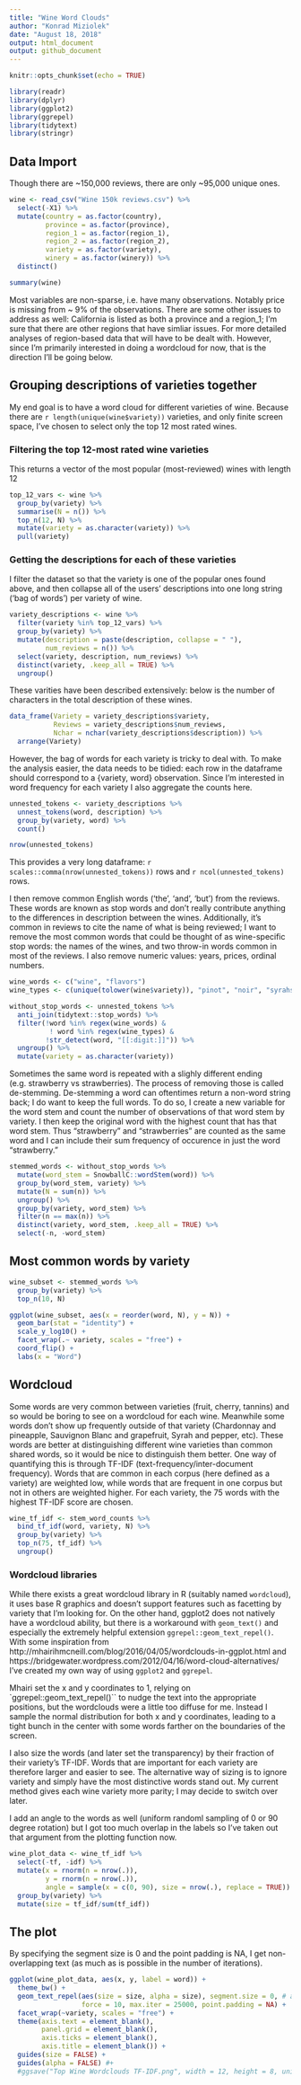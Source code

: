 ```yaml
---
title: "Wine Word Clouds"
author: "Konrad Miziolek"
date: "August 18, 2018"
output: html_document
output: github_document
---
```


```r
knitr::opts_chunk$set(echo = TRUE)
```


```r
library(readr)
library(dplyr)
library(ggplot2)
library(ggrepel)
library(tidytext)
library(stringr)
```

## Data Import

Though there are ~150,000 reviews, there are only ~95,000 unique ones. 

```r
wine <- read_csv("Wine 150k reviews.csv") %>%
  select(-X1) %>%
  mutate(country = as.factor(country), 
         province = as.factor(province),
         region_1 = as.factor(region_1),
         region_2 = as.factor(region_2),
         variety = as.factor(variety),
         winery = as.factor(winery)) %>%
  distinct()
```

```r
summary(wine)
```

Most variables are non-sparse, i.e. have many observations. Notably price is missing from ~ 9% of the observations. There are some other issues to address as well: California is listed as both a province and a region_1; I'm sure that there are other regions that have simliar issues. For more detailed analyses of region-based data that will have to be dealt with. However, since I'm primarily interested in doing a wordcloud for now, that is the direction I'll be going below. 

## Grouping descriptions of varieties together

My end goal is  to have a word cloud for different varieties of wine. Because there are `r length(unique(wine$variety))` varieties, and only finite screen space, I've chosen to select only the top 12 most rated wines. 

### Filtering the top 12-most rated wine varieties

This returns a vector of the most popular (most-reviewed) wines with length 12

```r
top_12_vars <- wine %>%
  group_by(variety) %>%
  summarise(N = n()) %>%
  top_n(12, N) %>%
  mutate(variety = as.character(variety)) %>%
  pull(variety)
```

### Getting the descriptions for each of these varieties

I filter the dataset so that the variety is one of the popular ones found above, and then collapse all of the users' descriptions
into one long string ('bag of words') per variety of wine. 

```r
variety_descriptions <- wine %>%
  filter(variety %in% top_12_vars) %>%
  group_by(variety) %>%
  mutate(description = paste(description, collapse = " "),
         num_reviews = n()) %>% 
  select(variety, description, num_reviews) %>%
  distinct(variety, .keep_all = TRUE) %>%
  ungroup()

```

These varities have been described extensively: below is the number of characters in the total description of these wines.

```r
data_frame(Variety = variety_descriptions$variety,
           Reviews = variety_descriptions$num_reviews,
           Nchar = nchar(variety_descriptions$description)) %>%
  arrange(Variety)

```


However, the bag of words for each variety is tricky to deal with. To make the analysis easier, the data needs to be tidied: each row in the dataframe should correspond to a {variety, word} observation. Since I'm interested in word frequency for each variety I also aggregate the counts here. 

```r
unnested_tokens <- variety_descriptions %>%
  unnest_tokens(word, description) %>%
  group_by(variety, word) %>%
  count()

nrow(unnested_tokens)
```

This provides a very long dataframe: `r scales::comma(nrow(unnested_tokens))` rows and `r ncol(unnested_tokens)` rows.

I then remove common English words ('the', 'and', 'but') from the reviews. These words are known as stop words and don't really contribute anything to the differences in description between the wines. Additionally, it's common in reviews to cite the name of what is being reviewed; I want to remove the most common words that could be thought of as wine-specific stop words: the names of the wines, and two throw-in words common in most of the reviews. I also remove numeric values: years, prices, ordinal numbers. 

```r
wine_words <- c("wine", "flavors")
wine_types <- c(unique(tolower(wine$variety)), "pinot", "noir", "syrahs")

without_stop_words <- unnested_tokens %>%
  anti_join(tidytext::stop_words) %>%
  filter(!word %in% regex(wine_words) & 
          ! word %in% regex(wine_types) &
         !str_detect(word, "[[:digit:]]")) %>%
  ungroup() %>%
  mutate(variety = as.character(variety))

```

Sometimes the same word is repeated with a slighly different ending (e.g. strawberry vs strawberries). The process of removing those is called de-stemming. De-stemming a word can oftentimes return a non-word string back; I do want to keep the full words. To do so, I create a new variable for the word stem and count the number of observations of that word stem by variety. I then keep the original word with the highest count that has that word stem. Thus "strawberry" and "strawberries" are counted as the same word and I can include their sum frequency of occurence in just the word "strawberry."   

```r
stemmed_words <- without_stop_words %>%
  mutate(word_stem = SnowballC::wordStem(word)) %>%
  group_by(word_stem, variety) %>%
  mutate(N = sum(n)) %>%
  ungroup() %>%
  group_by(variety, word_stem) %>%
  filter(n == max(n)) %>%
  distinct(variety, word_stem, .keep_all = TRUE) %>%
  select(-n, -word_stem)
```

## Most common words by variety


```r
wine_subset <- stemmed_words %>%
  group_by(variety) %>%
  top_n(10, N)

ggplot(wine_subset, aes(x = reorder(word, N), y = N)) + 
  geom_bar(stat = "identity") + 
  scale_y_log10() + 
  facet_wrap(.~ variety, scales = "free") + 
  coord_flip() + 
  labs(x = "Word")
```
## Wordcloud

Some words are very common between varieties (fruit, cherry, tannins) and so would be boring to see on a wordcloud for each wine. Meanwhile some words don't show up frequently outside of that variety (Chardonnay and pineapple, Sauvignon Blanc and grapefruit, Syrah and pepper, etc). These words are better at distinguishing different wine varieties than common shared words, so it would be nice to distinguish them better. One way of quantifying this is through TF-IDF (text-frequency/inter-document frequency). Words that are common in each corpus (here defined as a variety) are weighted low, while words that are frequent in one corpus but not in others are weighted higher. For each variety, the 75 words with the highest TF-IDF score are chosen.

```r
wine_tf_idf <- stem_word_counts %>%
  bind_tf_idf(word, variety, N) %>%
  group_by(variety) %>%
  top_n(75, tf_idf) %>%
  ungroup() 
```

### Wordcloud libraries

While there exists a great wordcloud library in R (suitably named ``wordcloud``), it uses base R graphics and doesn't support features such as facetting by variety that I'm looking for. On the other hand, ggplot2 does not natively have a wordcloud ability, but there is a workaround with ``geom_text()`` and especially the extremely helpful extension ``ggrepel::geom_text_repel()``. With some inspiration from http://mhairihmcneill.com/blog/2016/04/05/wordclouds-in-ggplot.html and https://bridgewater.wordpress.com/2012/04/16/word-cloud-alternatives/ I've created my own way of using ``ggplot2`` and ``ggrepel``.


Mhairi set the x and y coordinates to 1, relying on `ggrepel::geom_text_repel()`` to nudge the text into the appropriate positions, but the wordclouds were a little too diffuse for me. Instead I sample the normal distribution for both x and y coordinates, leading to a tight bunch in the center with some words farther on the boundaries of the screen. 


I also size the words (and later set the transparency) by their fraction of their variety's TF-IDF. Words that are important for each variety are therefore larger and easier to see. The alternative way of sizing is to ignore variety and simply have the most distinctive words stand out. My current method gives each wine variety more parity; I may decide to switch over later. 

I add an angle to the words as well (uniform randoml sampling of 0 or 90 degree rotation) but I got too much overlap in the labels so I've taken out that argument from the plotting function now. 

```r
wine_plot_data <- wine_tf_idf %>%
  select(-tf, -idf) %>%
  mutate(x = rnorm(n = nrow(.)),
         y = rnorm(n = nrow(.)),
         angle = sample(x = c(0, 90), size = nrow(.), replace = TRUE)) %>%
  group_by(variety) %>%
  mutate(size = tf_idf/sum(tf_idf))
```

## The plot

By specifying the segment size is 0 and the point padding is NA, I get non-overlapping text (as much as is possible in the number of iterations). 

```r
ggplot(wine_plot_data, aes(x, y, label = word)) + 
  theme_bw() + 
  geom_text_repel(aes(size = size, alpha = size), segment.size = 0, # angle = angle
                  force = 10, max.iter = 25000, point.padding = NA) + 
  facet_wrap(~variety, scales = "free") + 
  theme(axis.text = element_blank(),
        panel.grid = element_blank(),
        axis.ticks = element_blank(),
        axis.title = element_blank()) +
  guides(size = FALSE) + 
  guides(alpha = FALSE) #+ 
  #ggsave("Top Wine Wordclouds TF-IDF.png", width = 12, height = 8, units = "in")
```

